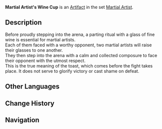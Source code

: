 {{Artifact Infobox
|image = Item Martial Artist's Wine Cup.png
|set   = Martial Artist
|piece = Goblet of Eonothem
}}
{{Description|A rather exquisite wine cup used in pre-combat rituals.}}
'''Martial Artist's Wine Cup''' is an [[Artifact]] in the set [[Martial Artist]].

==Description==
Before proudly stepping into the arena, a parting ritual with a glass of fine wine is essential for martial artists.<br />Each of them faced with a worthy opponent, two martial artists will raise their glasses to one another.<br />They then step into the arena with a calm and collected composure to face their opponent with the utmost respect.<br />This is the true meaning of the toast, which comes before the fight takes place. It does not serve to glorify victory or cast shame on defeat.

==Other Languages==
{{Other Languages
|en      = Martial Artist's Wine Cup
|zhs     = 武人的酒杯
|zhs_rm  = Wǔrén de Jiǔbēi
|zht     = 武人的酒杯
|zht_rm  = Wǔrén de Jiǔbēi
|zh_tl   = Martial Artist's Alcohol Cup
|ja      = 武人の酒器
|ja_rm   = Bujin no Shuki
|ja_tl   = Martial Artist's Drinking Cup
|ko      = 무인의 술잔
|ko_rm   = 
|ko_tl   = 
|es      = Copa de Vino del Artista Marcial
|es_tl   = 
|fr      = Coupe de l'Artiste martial
|fr_tl   = Goblet of the Martial Artist
|ru      = Винный бокал воина
|ru_tl   = 
|th      = Martial Artist's Wine Cup
|vi      = Ly Rượu Võ Nhân
|vi_tl   = 
|de      = Kampfkünstler-Weinkelch
|de_tl   = Martial Artist's Wine Cup
|id      = Martial Artist's Wine Cup
|pt      = Taça de Vinho de Artista Marcial
|pt_tl   = 
}}

==Change History==
{{Change History|1.0}}

==Navigation==
{{Artifact Set Navbox|Martial Artist}}